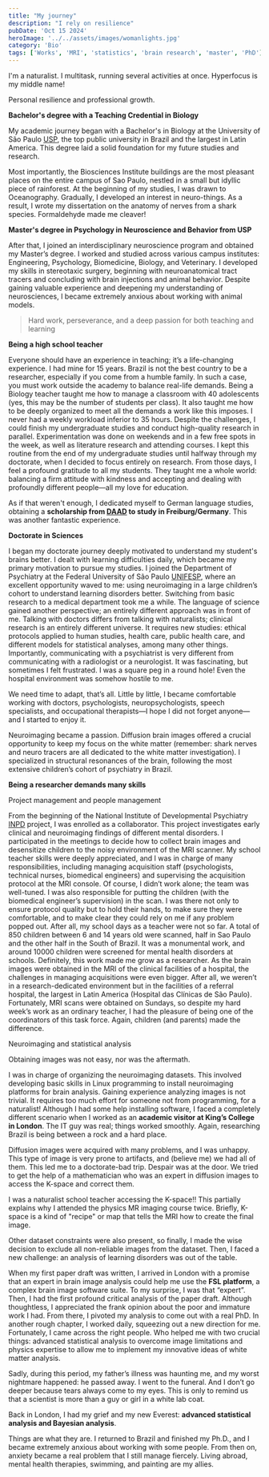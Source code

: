 ```yaml
---
title: "My journey"
description: "I rely on resilience"
pubDate: 'Oct 15 2024'
heroImage: '../../assets/images/womanlights.jpg'
category: 'Bio'
tags: ['Works', 'MRI', 'statistics', 'brain research', 'master', 'PhD']
---
```



I'm a naturalist. I multitask, running several activities at once. Hyperfocus is my middle name!

Personal resilience and professional growth.

**Bachelor's degree with a Teaching Credential in Biology**

My academic journey began with a Bachelor's in Biology at the University of São Paulo [USP](https://www5.usp.br/english/institutional/), the top public university in Brazil and the largest in Latin America. This degree laid a solid foundation for my future studies and research. 

Most importantly, the Biosciences Institute buildings are the most pleasant places on the entire campus of Sao Paulo, nestled in a small but idyllic piece of rainforest. At the beginning of my studies, I was drawn to Oceanography. Gradually, I developed an interest in neuro-things. As a result, I wrote my dissertation on the anatomy of nerves from a shark species. Formaldehyde made me cleaver!

**Master's degree in Psychology in Neuroscience and Behavior from USP**

After that, I joined an interdisciplinary neuroscience program and obtained my Master’s degree. I worked and studied across various campus institutes: Engineering, Psychology, Biomedicine, Biology, and Veterinary. I developed my skills in stereotaxic surgery, beginning with neuroanatomical tract tracers and concluding with brain injections and animal behavior. Despite gaining valuable experience and deepening my understanding of neurosciences, I became extremely anxious about working with animal models.


>Hard work, perseverance, and a deep passion for both teaching and learning

**Being a high school teacher**

Everyone should have an experience in teaching; it’s a life-changing experience. I had mine for 15 years. Brazil is not the best country to be a researcher, especially if you come from a humble family. In such a case, you must work outside the academy to balance real-life demands. Being a Biology teacher taught me how to manage a classroom with 40 adolescents (yes, this may be the number of students per class). It also taught me how to be deeply organized to meet all the demands a work like this imposes. I never had a weekly workload inferior to 35 hours. Despite the challenges, I could finish my undergraduate studies and conduct high-quality research in parallel. Experimentation was done on weekends and in a few free spots in the week, as well as literature research and attending courses. I kept this routine from the end of my undergraduate studies until halfway through my doctorate, when I decided to focus entirely on research. From those days, I feel a profound gratitude to all my students. They taught me a whole world: balancing a firm attitude with kindness and accepting and dealing with profoundly different people—all my love for education.

As if that weren't enough, I dedicated myself to German language studies, obtaining a **scholarship from [DAAD](https://www.daad.de/de/) to study in Freiburg/Germany**. This was another fantastic experience. 

**Doctorate in Sciences**

I began my doctorate journey deeply motivated to understand my student's brains better. I dealt with learning difficulties daily, which became my primary motivation to pursue my studies. I joined the Department of Psychiatry at the Federal University of São Paulo [UNIFESP](https://portal.unifesp.br/), where an excellent opportunity waved to me: using neuroimaging in a large children’s cohort to understand learning disorders better. Switching from basic research to a medical department took me a while. The language of science gained another perspective; an entirely different approach was in front of me. Talking with doctors differs from talking with naturalists; clinical research is an entirely different universe. It requires new studies: ethical protocols applied to human studies, health care, public health care, and different models for statistical analyses, among many other things. Importantly, communicating with a psychiatrist is very different from communicating with a radiologist or a neurologist. It was fascinating, but sometimes I felt frustrated. I was a square peg in a round hole! Even the hospital environment was somehow hostile to me.

We need time to adapt, that’s all. Little by little, I became comfortable working with doctors, psychologists, neuropsychologists, speech specialists, and occupational therapists—I hope I did not forget anyone—and I started to enjoy it. 

Neuroimaging became a passion. Diffusion brain images offered a crucial opportunity to keep my focus on the white matter (remember: shark nerves and neuro tracers are all dedicated to the white matter investigation). I specialized in structural resonances of the brain, following the most extensive children’s cohort of psychiatry in Brazil. 

**Being a researcher demands many skills**

Project management and people management

From the beginning of the National Institute of Developmental Psychiatry [INPD](https://inpd.org.br/) project, I was enrolled as a collaborator. This project investigates early clinical and neuroimaging findings of different mental disorders. I participated in the meetings to decide how to collect brain images and desensitize children to the noisy environment of the MRI scanner. My school teacher skills were deeply appreciated, and I was in charge of many responsibilities, including managing acquisition staff (psychologists, technical nurses, biomedical engineers) and supervising the acquisition protocol at the MRI console. Of course, I didn’t work alone; the team was well-tuned.  I was also responsible for putting the children (with the biomedical engineer’s supervision) in the scan. I was there not only to ensure protocol quality but to hold their hands, to make sure they were comfortable, and to make clear they could rely on me if any problem popped out. After all, my school days as a teacher were not so far. A total of 850 children between 6 and 14 years old were scanned, half in Sao Paulo and the other half in the South of Brazil. It was a monumental work, and around 10000 children were screened for mental health disorders at schools. Definitely, this work made me grow as a researcher. As the brain images were obtained in the MRI of the clinical facilities of a hospital, the challenges in managing acquisitions were even bigger. After all, we weren’t in a research-dedicated environment but in the facilities of a referral hospital, the largest in Latin America (Hospital das Clínicas de São Paulo). Fortunately, MRI scans were obtained on Sundays, so despite my hard week’s work as an ordinary teacher, I had the pleasure of being one of the coordinators of this task force. Again, children (and parents) made the difference. 


Neuroimaging and statistical analysis

Obtaining images was not easy, nor was the aftermath. 

I was in charge of organizing the neuroimaging datasets. This involved developing basic skills in Linux programming to install neuroimaging platforms for brain analysis. Gaining experience analyzing images is not trivial. It requires too much effort for someone not from programming, for a naturalist! Although I had some help installing software, I faced a completely different scenario when I worked as an **academic visitor at King’s College in London**. The IT guy was real; things worked smoothly. Again, researching Brazil is being between a rock and a hard place.

Diffusion images were acquired with many problems, and I was unhappy. This type of image is very prone to artifacts, and (believe me) we had all of them. This led me to a doctorate-bad trip. Despair was at the door. We tried to get the help of a mathematician who was an expert in diffusion images to access the K-space and correct them. 

I was a naturalist school teacher accessing the K-space!! This partially explains why I attended the physics MR imaging course twice. Briefly, K-space is a kind of "recipe" or map that tells the MRI how to create the final image.

Other dataset constraints were also present, so finally, I made the wise decision to exclude all non-reliable images from the dataset. Then, I faced a new challenge: an analysis of learning disorders was out of the table. 

When my first paper draft was written, I arrived in London with a promise that an expert in brain image analysis could help me use the **FSL platform**, a complex brain image software suite. To my surprise, I was that “expert”. Then, I had the first profound critical analysis of the paper draft. Although thoughtless, I appreciated the frank opinion about the poor and immature work I had. From there, I pivoted my analysis to come out with a real PhD. In another rough chapter, I worked daily, squeezing out a new direction for me. Fortunately, I came across the right people. Who helped me with two crucial things: advanced statistical analysis to overcome image limitations and physics expertise to allow me to implement my innovative ideas of white matter analysis. 

Sadly, during this period, my father’s illness was haunting me, and my worst nightmare happened: he passed away. I went to the funeral. And I don’t go deeper because tears always come to my eyes. This is only to remind us that a scientist is more than a guy or girl in a white lab coat.

Back in London, I had my grief and my new Everest: **advanced statistical analysis and Bayesian analysis**.

Things are what they are. I returned to Brazil and finished my Ph.D., and I became extremely anxious about working with some people. From then on, anxiety became a real problem that I still manage fiercely. Living abroad, mental health therapies, swimming, and painting are my allies. 

